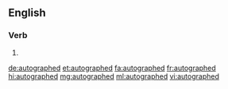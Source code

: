 ==English==

===Verb===
{{head|en|verb form}}

# {{en-past of|autograph}}

[[de:autographed]]
[[et:autographed]]
[[fa:autographed]]
[[fr:autographed]]
[[hi:autographed]]
[[mg:autographed]]
[[ml:autographed]]
[[vi:autographed]]